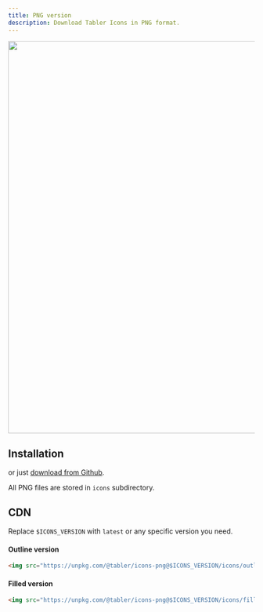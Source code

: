 ```yaml
---
title: PNG version
description: Download Tabler Icons in PNG format.
---
```


<img src="/docs/icons/package-png.png" alt="" width="1400" height="800" />


## Installation

<TabsPackage name="@tabler/icons-png" />

or just [download from Github](https://github.com/tabler/tabler-icons/releases).

All PNG files are stored in `icons` subdirectory.

## CDN

Replace `$ICONS_VERSION` with `latest` or any specific version you need.

#### Outline version

```html
<img src="https://unpkg.com/@tabler/icons-png@$ICONS_VERSION/icons/outline/home.png" />
```

#### Filled version

```html
<img src="https://unpkg.com/@tabler/icons-png@$ICONS_VERSION/icons/filled/home.png" />
```
